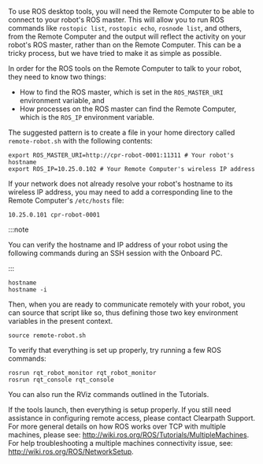 To use ROS desktop tools, you will need the Remote Computer to be able to connect to your robot's ROS master. This will allow
you to run ROS commands like `rostopic list`, `rostopic echo`, `rosnode list`, and others, from the Remote Computer and the
output will reflect the activity on your robot's ROS master, rather than on the Remote Computer. This can be a tricky
process, but we have tried to make it as simple as possible.

In order for the ROS tools on the Remote Computer to talk to your robot, they need to know two things:

- How to find the ROS master, which is set in the `ROS_MASTER_URI` environment variable, and
- How processes on the ROS master can find the Remote Computer, which is the `ROS_IP` environment variable.

The suggested pattern is to create a file in your home directory called `remote-robot.sh` with the following contents:

```
export ROS_MASTER_URI=http://cpr-robot-0001:11311 # Your robot's hostname
export ROS_IP=10.25.0.102 # Your Remote Computer's wireless IP address
```

If your network does not already resolve your robot's hostname to its wireless IP address, you may need to add a
corresponding line to the Remote Computer's `/etc/hosts` file:

```
10.25.0.101 cpr-robot-0001
```

:::note

You can verify the hostname and IP address of your robot using the following commands during an SSH session
with the Onboard PC.

:::

```
hostname
hostname -i
```

Then, when you are ready to communicate remotely with your robot, you can source that script like so, thus defining
those two key environment variables in the present context.

```
source remote-robot.sh
```

To verify that everything is set up properly, try running a few ROS commands:

```
rosrun rqt_robot_monitor rqt_robot_monitor
rosrun rqt_console rqt_console
```

You can also run the RViz commands outlined in the Tutorials.

If the tools launch, then everything is setup properly. If you still need assistance
in configuring remote access, please contact Clearpath Support. For more general details on how ROS works over TCP with
multiple machines, please see: <http://wiki.ros.org/ROS/Tutorials/MultipleMachines>. For help troubleshooting a multiple
machines connectivity issue, see: <http://wiki.ros.org/ROS/NetworkSetup>.
